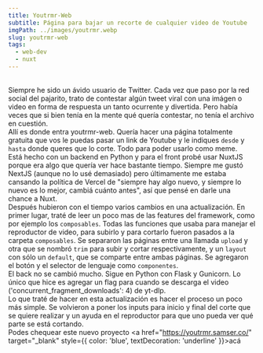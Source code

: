 ```yaml
---
title: Youtrmr-Web
subtitle: Página para bajar un recorte de cualquier video de Youtube
imgPath: ../images/youtrmr.webp
slug: youtrmr-web
tags:
  - web-dev
  - nuxt
---
```

\
Siempre he sido un ávido usuario de Twitter. Cada vez que paso por la red social del pajarito, trato de contestar algún tweet viral con una imágen o video en forma de respuesta un tanto ocurrente y divertida. Pero había veces que si bien tenía en la mente qué quería contestar, no tenía el archivo en cuestión.
\
Allí es donde entra youtrmr-web. Quería hacer una página totalmente gratuita que vos le puedas pasar un link de Youtube y le indiques `desde` y `hasta` donde queres que lo corte. Todo para poder usarlo como meme.
\
Está hecho con un backend en Python y para el front probé usar NuxtJS porque era algo que quería ver hace bastante tiempo. Siempre me gustó NextJS (aunque no lo usé demasiado) pero últimamente me estaba cansando la política de Vercel de "siempre hay algo nuevo, y siempre lo nuevo es lo mejor, cambiá cuánto antes", así que pensé en darle una chance a Nuxt.
\
Después hubieron con el tiempo varios cambios en una actualización. En primer lugar, traté de leer un poco mas de las features del framework, como por ejemplo los `composables`. Todas las funciones que usaba para manejar el reproductor de video, para subirlo y para cortarlo fueron pasados a la carpeta `composables`. Se separaron las páginas entre una llamada `upload` y otra que se nombró `trim` para subir y cortar respectivamente, y un `layout` con sólo un `default`, que se comparte entre ambas páginas. Se agregaron el botón y el selector de lenguaje como `componentes`.
\
El back no se cambió mucho. Sigue en Python con Flask y Gunicorn. Lo único que hice es agregar un flag para cuando se descarga el video ('concurrent_fragment_downloads': 4) de yt-dlp.
\
Lo que traté de hacer en esta actualización es hacer el proceso un poco más simple. Se volvieron a poner los inputs para inicio y final del corte que se quiere realizar y un ayuda en el reproductor para que uno pueda ver qué parte se está cortando.
\
Podes chequear este nuevo proyecto <a href="https://youtrmr.samser.co/" target="_blank" style={{ color: 'blue', textDecoration: 'underline' }}>acá</a>
